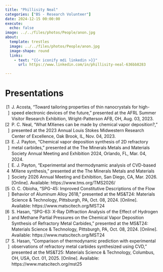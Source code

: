 ```yaml
---
title: "Phillisity Neal"
categories: ["BS - Research Volunteer"]
date: 2024-12-15 00:00:00
execute:
  echo: false
image: ../../files/photos/People/anon.jpg
about:
  template: trestles
  image: ../../files/photos/People/anon.jpg
  image-shape: round
  links:
    - text: "{{< iconify mdi linkedin >}}"
      url: https://www.linkedin.com/in/phillisity-neal-636bb8283

---
```



# Presentations

```{=html}
<?xml version="1.0"?>
<div class="csl-bib-body" style="line-height: 1.35; ">
  <div class="csl-entry" style="clear: left; ">
    <div class="csl-left-margin" style="float: left; padding-right: 0.5em; text-align: right; width: 1em;">[1]</div><div class="csl-right-inline" style="margin: 0 .4em 0 1.5em;">J. Acosta, &#x201C;Toward tailoring properties of thin nanocrystals for high-speed electronic devices of the future,&#x201D; presented at the AFRL Summer Visitor Research Exhibition, Wright-Patterson AFB, OH, Aug. 03, 2023.</div>
  </div>
  <div class="csl-entry" style="clear: left; ">
    <div class="csl-left-margin" style="float: left; padding-right: 0.5em; text-align: right; width: 1em;">[2]</div><div class="csl-right-inline" style="margin: 0 .4em 0 1.5em;">P. C. Neal, &#x201C;What MXenes can be made by chemical vapor deposition?,&#x201D; presented at the 2023 Annual Louis Stokes Midwestern Research Center of Excellence, Oak Brook, IL, Nov. 04, 2023.</div>
  </div>
  <div class="csl-entry" style="clear: left; ">
    <div class="csl-left-margin" style="float: left; padding-right: 0.5em; text-align: right; width: 1em;">[3]</div><div class="csl-right-inline" style="margin: 0 .4em 0 1.5em;">E. J. Payton, &#x201C;Chemical vapor deposition synthesis of 2D refractory metal carbides,&#x201D; presented at the The Minerals Metals and Materials Society Annual Meeting and Exhibition 2024, Orlando, FL, Mar. 04, 2024.</div>
  </div>
  <div class="csl-entry" style="clear: left; ">
    <div class="csl-left-margin" style="float: left; padding-right: 0.5em; text-align: right; width: 1em;">[4]</div><div class="csl-right-inline" style="margin: 0 .4em 0 1.5em;">E. J. Payton, &#x201C;Experimental and thermodynamic analysis of CVD-based MXene synthesis,&#x201D; presented at the The Minerals Metals and Materials Society 2026 Annual Meeting and Exhibition, San Diego, CA, Mar. 2026. [Online]. Available: https://www.tms.org/TMS2026/</div>
  </div>
  <div class="csl-entry" style="clear: left; ">
    <div class="csl-left-margin" style="float: left; padding-right: 0.5em; text-align: right; width: 1em;">[5]</div><div class="csl-right-inline" style="margin: 0 .4em 0 1.5em;">O. C. Obioha, &#x201C;SPG-45: Improved Constitutive Descriptions of the Flow Behavior of Aluminum Alloy 2618,&#x201D; presented at the MS&amp;T24: Materials Science &amp; Technology, Pittsburgh, PA, Oct. 08, 2024. [Online]. Available: https://www.matscitech.org/MST24</div>
  </div>
  <div class="csl-entry" style="clear: left; ">
    <div class="csl-left-margin" style="float: left; padding-right: 0.5em; text-align: right; width: 1em;">[6]</div><div class="csl-right-inline" style="margin: 0 .4em 0 1.5em;">S. Hasan, &#x201C;SPG-63: X-Ray Diffraction Analysis of the Effect of Hydrogen and Methane Partial Pressures on the Chemical Vapor Deposition Synthesis of Refractory Metal Carbides,&#x201D; presented at the MS&amp;T24: Materials Science &amp; Technology, Pittsburgh, PA, Oct. 08, 2024. [Online]. Available: https://www.matscitech.org/MST24</div>
  </div>
  <div class="csl-entry" style="clear: left; ">
    <div class="csl-left-margin" style="float: left; padding-right: 0.5em; text-align: right; width: 1em;">[7]</div><div class="csl-right-inline" style="margin: 0 .4em 0 1.5em;">S. Hasan, &#x201C;Comparison of thermodynamic prediction with experimental observations of refractory metal carbides synthesized using CVD,&#x201D; presented at the MS&amp;T25: Materials Science &amp; Technology, Columbus, OH, USA, Oct. 01, 2025. [Online]. Available: https://www.matscitech.org/mst25</div>
  </div>
</div>
```


